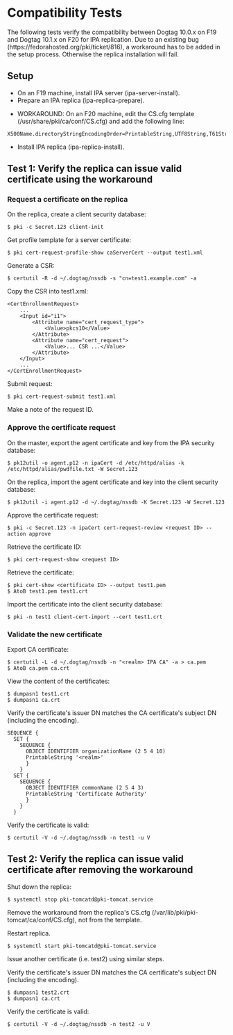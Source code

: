 = Compatibility Tests =

The following tests verify the compatibility between Dogtag 10.0.x on F19 and Dogtag 10.1.x on F20 for IPA replication. Due to an existing bug (https://fedorahosted.org/pki/ticket/816), a workaround has to be added in the setup process. Otherwise the replica installation will fail.

== Setup ==

* On an F19 machine, install IPA server (ipa-server-install).
* Prepare an IPA replica (ipa-replica-prepare).

* WORKAROUND: On an F20 machine, edit the CS.cfg template (/usr/share/pki/ca/conf/CS.cfg) and add the following line:
<pre>
X500Name.directoryStringEncodingOrder=PrintableString,UTF8String,T61String,BMPString,UniversalString
</pre>
* Install IPA replica (ipa-replica-install).

== Test 1: Verify the replica can issue valid certificate using the workaround ==

=== Request a certificate on the replica ===

On the replica, create a client security database:

<pre>
$ pki -c Secret.123 client-init
</pre>

Get profile template for a server certificate:
<pre>
$ pki cert-request-profile-show caServerCert --output test1.xml
</pre>

Generate a CSR:
<pre>
$ certutil -R -d ~/.dogtag/nssdb -s "cn=test1.example.com" -a
</pre>

Copy the CSR into test1.xml:

<pre>
<CertEnrollmentRequest>
    ...
    <Input id="i1">
        <Attribute name="cert_request_type">
            <Value>pkcs10</Value>
        </Attribute>
        <Attribute name="cert_request">
            <Value>... CSR ...</Value>
        </Attribute>
    </Input>
    ...
</CertEnrollmentRequest>
</pre>

Submit request:
<pre>
$ pki cert-request-submit test1.xml
</pre>

Make a note of the request ID.

=== Approve the certificate request ===

On the master, export the agent certificate and key from the IPA security database:
<pre>
$ pk12util -o agent.p12 -n ipaCert -d /etc/httpd/alias -k /etc/httpd/alias/pwdfile.txt -W Secret.123
</pre>

On the replica, import the agent certificate and key into the client security database:
<pre>
$ pk12util -i agent.p12 -d ~/.dogtag/nssdb -K Secret.123 -W Secret.123
</pre>

Approve the certificate request:
<pre>
$ pki -c Secret.123 -n ipaCert cert-request-review <request ID> --action approve
</pre>

Retrieve the certificate ID:
<pre>
$ pki cert-request-show <request ID>
</pre>

Retrieve the certificate:
<pre>
$ pki cert-show <certificate ID> --output test1.pem
$ AtoB test1.pem test1.crt
</pre>

Import the certificate into the client security database:
<pre>
$ pki -n test1 client-cert-import --cert test1.crt
</pre>

=== Validate the new certificate ===

Export CA certificate:
<pre>
$ certutil -L -d ~/.dogtag/nssdb -n "<realm> IPA CA" -a > ca.pem
$ AtoB ca.pem ca.crt
</pre>

View the content of the certificates:
<pre>
$ dumpasn1 test1.crt
$ dumpasn1 ca.crt
</pre>

Verify the certificate's issuer DN matches the CA certificate's subject DN (including the encoding).

<pre>
SEQUENCE {
  SET {
    SEQUENCE {
      OBJECT IDENTIFIER organizationName (2 5 4 10)
      PrintableString '<realm>'
      }
    }
  SET {
    SEQUENCE {
      OBJECT IDENTIFIER commonName (2 5 4 3)
      PrintableString 'Certificate Authority'
      }
    }
  }
</pre>

Verify the certificate is valid:
<pre>
$ certutil -V -d ~/.dogtag/nssdb -n test1 -u V
</pre>

== Test 2: Verify the replica can issue valid certificate after removing the workaround ==

Shut down the replica:
<pre>
$ systemctl stop pki-tomcatd@pki-tomcat.service
</pre>

Remove the workaround from the replica's CS.cfg (/var/lib/pki/pki-tomcat/ca/conf/CS.cfg), not from the template.

Restart replica.
<pre>
$ systemctl start pki-tomcatd@pki-tomcat.service
</pre>

Issue another certificate (i.e. test2) using similar steps.

Verify the certificate's issuer DN matches the CA certificate's subject DN (including the encoding).
<pre>
$ dumpasn1 test2.crt
$ dumpasn1 ca.crt
</pre>

Verify the certificate is valid:
<pre>
$ certutil -V -d ~/.dogtag/nssdb -n test2 -u V
</pre>